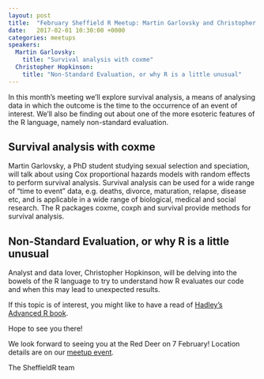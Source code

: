 ```yaml
---
layout: post
title:  "February Sheffield R Meetup: Martin Garlovsky and Christopher Hopkinson"
date:   2017-02-01 10:30:00 +0000
categories: meetups
speakers:
  Martin Garlovsky:
    title: "Survival analysis with coxme"
  Christopher Hopkinson:
    title: "Non-Standard Evaluation, or why R is a little unusual"
---
```

In this month's meeting we'll explore survival analysis, a means of analysing data in which the outcome is the time to the occurrence of an event of interest. We'll also be finding out about one of the more esoteric features of the R language, namely non-standard evaluation.

## Survival analysis with coxme

Martin Garlovsky, a PhD student studying sexual selection and speciation, will talk about using Cox proportional hazards models with random effects to perform survival analysis. Survival analysis can be used for a wide range of "time to event" data, e.g. deaths, divorce, maturation, relapse, disease etc, and is applicable in a wide range of biological, medical and social research. The R packages coxme, coxph and survival provide methods for survival analysis.



## Non-Standard Evaluation, or why R is a little unusual

Analyst and data lover, Christopher Hopkinson, will be delving into the bowels of the R language to try to understand how R evaluates our code and when this may lead to unexpected results.

If this topic is of interest, you might like to have a read of [Hadley's Advanced R book](http://adv-r.had.co.nz/Computing-on-the-language.html).

Hope to see you there!

We look forward to seeing you at the Red Deer on 7 February! Location details are on our [meetup event](https://www.meetup.com/SheffieldR-Sheffield-R-Users-Group/events/237310112//).

The SheffieldR team
